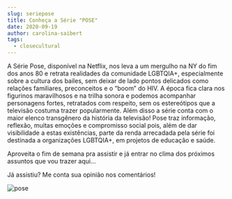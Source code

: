 ```yaml
---
slug: seriepose
title: Conheça a Série "POSE"
date: 2020-09-19
author: carolina-saibert
tags:
  - closecultural
---
```


A Série Pose, disponível na Netflix, nos leva a um mergulho na NY do fim dos anos 80 e retrata realidades da comunidade LGBTQIA+, especialmente sobre a cultura dos bailes, sem deixar de lado pontos delicados como relações familiares, preconceitos e o “boom” do HIV. A época fica clara nos figurinos maravilhosos e na trilha sonora e podemos acompanhar personagens fortes, retratados com respeito, sem os estereótipos que a televisão costuma trazer popularmente. Além disso a série conta com o maior elenco transgênero da história da televisão! Pose traz informação, reflexão, muitas emoções e compromisso social pois, além de dar visibilidade a estas existências, parte da renda arrecadada pela série foi destinada a organizações LGBTQIA+, em projetos de educação e saúde.

Aproveita o fim de semana pra assistir e já entrar no clima dos próximos assuntos que vou trazer aqui...

Já assistiu? Me conta sua opinião nos comentários!

![pose](/images/posetitlescreen.png "pose")
